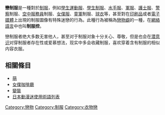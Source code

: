 {{Unreferenced|time=2022-04-15T23:03:39+00:00}}
{{NoteTA
|G1=IT
}}
'''戀制服'''是一種對於[[制服|制服]]，例如[[學生運動服|學生運動服]]、[[學生制服|學生制服]]、[[水手服|水手服]]、[[军服|軍服]]、[[護士服|護士服]]、[[警察|警察]]制服、[[空中服務員|空中服務員]]制服、[[女傭#日本次文化中的女僕|女僕服]]、[[童軍|童軍]]制服、[[球衣|球衣]]等，甚至對在[[印刷品|印刷品]]或者[[電子媒體|電子媒體]]上出現的制服圖像有特殊迷戀的行為。此種行為被稱為[[戀物癖|戀物癖]]的一種，在[[網絡語言|網絡語言]]中也叫'''制服控'''。


戀制服者绝大多数无害他人，甚至对于制服对象十分关心、尊敬，但是也会在[[潛意識|潜意识]]对穿制服者存在性或爱慕想法，现实中多会收藏制服，喜欢穿着含有制服的相似内容衣服。

== 相關條目 ==
* [[萌|萌]]
* [[女僕咖啡廳|女僕咖啡廳]]
* [[變裝|變裝]]
* [[日本動漫迷使用術語列表|日本動漫迷使用術語列表]]

[[Category:戀物|Category:戀物]]
[[Category:制服|Category:制服]]
[[Category:衣物戀|Category:衣物戀]]